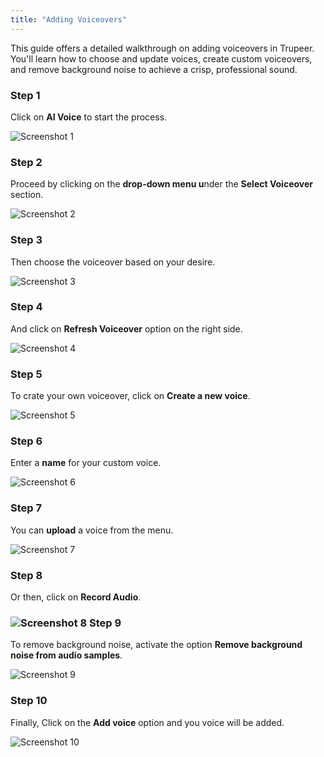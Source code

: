 ```yaml
---
title: "Adding Voiceovers"
---
```


This guide offers a detailed walkthrough on adding voiceovers in Trupeer. You'll learn how to choose and update voices, create custom voiceovers, and remove background noise to achieve a crisp, professional sound.

### Step 1

Click on **AI Voice** to start the process.

![Screenshot 1](images/adding-voiceovers/image1.jpg)

### Step 2

Proceed by clicking on the **drop-down menu u**nder the **Select Voiceover** section.

![Screenshot 2](images/adding-voiceovers/image2.jpg)

### Step 3

Then choose the voiceover based on your desire.

![Screenshot 3](images/adding-voiceovers/image3.jpg)

### Step 4

And click on **Refresh Voiceover** option on the right side.

![Screenshot 4](images/adding-voiceovers/image4.jpg)

### Step 5

To crate your own voiceover, click on **Create a new voice**.

![Screenshot 5](images/adding-voiceovers/image5.jpg)

### Step 6

Enter a **name** for your custom voice.

![Screenshot 6](images/adding-voiceovers/image6.jpg)

### Step 7

You can **upload** a voice from the menu.

![Screenshot 7](images/adding-voiceovers/image7.jpg)

### Step 8

Or then, click on **Record Audio**.

### ![Screenshot 8](images/adding-voiceovers/image8.jpg) Step 9

To remove background noise, activate the option **Remove background noise from audio samples**.

![Screenshot 9](images/adding-voiceovers/image9.jpg)

### Step 10

Finally, Click on the **Add voice** option and you voice will be added.

![Screenshot 10](images/adding-voiceovers/image10.jpg)
